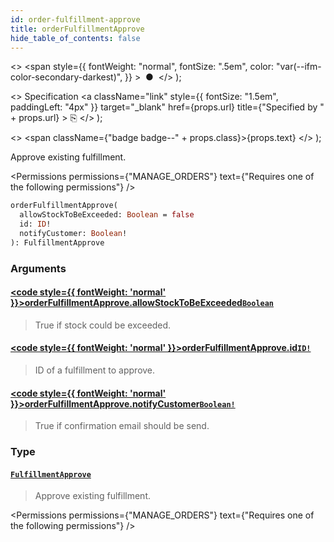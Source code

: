 ```yaml
---
id: order-fulfillment-approve
title: orderFulfillmentApprove
hide_table_of_contents: false
---
```


  <>
    <span
      style={{
        fontWeight: "normal",
        fontSize: ".5em",
        color: "var(--ifm-color-secondary-darkest)",
      }}
    >
      &nbsp;●&nbsp;
    </span>
  </>
);

  <>
    Specification
    <a
      className="link"
      style={{ fontSize: "1.5em", paddingLeft: "4px" }}
      target="\_blank"
      href={props.url}
      title={"Specified by " + props.url}
    >
      ⎘
    </a>
  </>
);

  <>
    <span className={"badge badge--" + props.class}>{props.text}</span>
  </>
);

Approve existing fulfillment.

<Badge text="Added in Saleor 3.1" class="secondary margin-bottom--sm" />

<Permissions
  permissions={"MANAGE_ORDERS"}
  text={"Requires one of the following permissions"}
/>

```graphql
orderFulfillmentApprove(
  allowStockToBeExceeded: Boolean = false
  id: ID!
  notifyCustomer: Boolean!
): FulfillmentApprove
```

### Arguments

#### [<code style={{ fontWeight: 'normal' }}>orderFulfillmentApprove.<b>allowStockToBeExceeded</b></code>](#)<Bullet />[`Boolean`](../../../api-reference/miscellaneous/scalars/boolean) <Badge class="secondary" text="scalar"/>

> True if stock could be exceeded.

#### [<code style={{ fontWeight: 'normal' }}>orderFulfillmentApprove.<b>id</b></code>](#)<Bullet />[`ID!`](../../../api-reference/miscellaneous/scalars/id) <Badge class="secondary" text="non-null"/> <Badge class="secondary" text="scalar"/>

> ID of a fulfillment to approve.

#### [<code style={{ fontWeight: 'normal' }}>orderFulfillmentApprove.<b>notifyCustomer</b></code>](#)<Bullet />[`Boolean!`](../../../api-reference/miscellaneous/scalars/boolean) <Badge class="secondary" text="non-null"/> <Badge class="secondary" text="scalar"/>

> True if confirmation email should be send.

### Type

#### [`FulfillmentApprove`](../../../api-reference/orders/objects/fulfillment-approve) <Badge class="secondary" text="object"/>

> Approve existing fulfillment.

<Badge text="Added in Saleor 3.1" class="secondary margin-bottom--sm" />

<Permissions
  permissions={"MANAGE_ORDERS"}
  text={"Requires one of the following permissions"}
/>

>

